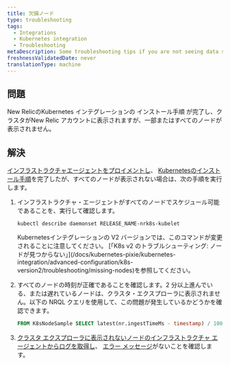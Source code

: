 ```yaml
---
title: 欠損ノード
type: troubleshooting
tags:
  - Integrations
  - Kubernetes integration
  - Troubleshooting
metaDescription: Some troubleshooting tips if you are not seeing data show up for your New Relic's Kubernetes integration.
freshnessValidatedDate: never
translationType: machine
---
```


## 問題

[](/install/kubernetes/)New RelicのKubernetes インテグレーションの インストール手順 が完了し、クラスタがNew Relic アカウントに表示されますが、一部またはすべてのノードが表示されません。

## 解決

[インフラストラクチャエージェントをプロイメントし](#install)、 [Kubernetesのインストール手順](/install/kubernetes/)を完了したが、すべてのノードが表示されない場合は、次の手順を実行します。

1. インフラストラクチャ・エージェントがすべてのノードでスケジュール可能であることを、実行して確認します。

   ```shell
   kubectl describe daemonset RELEASE_NAME-nrk8s-kubelet
   ```

   <Callout variant="caution">
     Kubernetesインテグレーションの V2 バージョンでは、このコマンドが変更されることに注意してください。 [「K8s v2 のトラブルシューティング: ノードが見つからない」](/docs/kubernetes-pixie/kubernetes-integration/advanced-configuration/k8s-version2/troubleshooting/missing-nodes)を参照してください。
   </Callout>

2. すべてのノードの時刻が正確であることを確認します。2 分以上進んでいる、または遅れているノードは、クラスタ・エクスプローラに表示されません。以下の NRQL クエリを使用して、この問題が発生しているかどうかを確認できます。

   ```sql
   FROM K8sNodeSample SELECT latest(nr.ingestTimeMs - timestamp) / 1000 AS 'Clock offset seconds' FACET nodeName LIMIT max SINCE 1 DAY AGO
   ```

3. [クラスタ エクスプローラに表示されないノードのインフラストラクチャ エージェントからログを取得し](/docs/kubernetes-pixie/kubernetes-integration/advanced-configuration/get-logs-version/)、 [エラー メッセージ](/docs/kubernetes-pixie/kubernetes-integration/troubleshooting/common-error-messages/error-messages)がないことを確認します。
